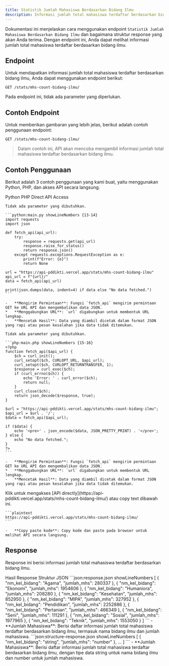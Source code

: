 ```yaml
---
title: Statistik Jumlah Mahasiswa Berdasarkan Bidang Ilmu
description: Informasi jumlah total mahasiswa terdaftar berdasarkan bidang ilmu.
---
```


Dokumentasi ini menjelaskan cara menggunakan endpoint `Statistik Jumlah Mahasiswa Berdasarkan Bidang Ilmu` dan bagaimana struktur response yang akan Anda terima. Dengan endpoint ini, Anda dapat melihat informasi jumlah total mahasiswa terdaftar berdasarkan bidang ilmu.

## Endpoint

Untuk mendapatkan informasi jumlah total mahasiswa terdaftar berdasarkan bidang ilmu, Anda dapat menggunakan endpoint berikut:

```plaintext
GET /stats/mhs-count-bidang-ilmu/
```

Pada endpoint ini, tidak ada parameter yang diperlukan.

## Contoh Endpoint

Untuk memberikan gambaran yang lebih jelas, berikut adalah contoh penggunaan endpoint:

```plaintext
GET /stats/mhs-count-bidang-ilmu/
```

> Dalam contoh ini, API akan mencoba mengambil informasi jumlah total mahasiswa terdaftar berdasarkan bidang ilmu.

## Contoh Penggunaan

Berikut adalah 3 contoh penggunaan yang kami buat, yaitu menggunakan Python, PHP, dan akses API secara langsung.

<Tabs defaultValue="python" className="pt-5 pb-1">
  <TabsList>
    <TabsTrigger value="python">Python</TabsTrigger>
    <TabsTrigger value="php">PHP</TabsTrigger>
    <TabsTrigger value="direct">Direct API Access</TabsTrigger>
  </TabsList>
  <TabsContent value="python">

    Tidak ada parameter yang dibutuhkan.

    ```python:main.py showLineNumbers {13-14}
    import requests
    import json

    def fetch_api(api_url):
        try:
            response = requests.get(api_url)
            response.raise_for_status()
            return response.json()
        except requests.exceptions.RequestException as e:
            print(f"Error: {e}")
            return None

    url = "https://api-pddikti.vercel.app/stats/mhs-count-bidang-ilmu"
    api_url = f"{url}/"
    data = fetch_api(api_url)

    print(json.dumps(data, indent=4) if data else "No data fetched.")
    ```

    -   **Mengirim Permintaan**: Fungsi `fetch_api` mengirim permintaan GET ke URL API dan mengembalikan data JSON.
    *   **Menggabungkan URL**: `url` digabungkan untuk membentuk URL lengkap.
    -   **Mencetak Hasil**: Data yang diambil dicetak dalam format JSON yang rapi atau pesan kesalahan jika data tidak ditemukan.
  </TabsContent>
  <TabsContent value="php">

    Tidak ada parameter yang dibutuhkan.

    ```php:main.php showLineNumbers {15-16}
    <?php
    function fetch_api($api_url) {
        $ch = curl_init();
        curl_setopt($ch, CURLOPT_URL, $api_url);
        curl_setopt($ch, CURLOPT_RETURNTRANSFER, 1);
        $response = curl_exec($ch);
        if (curl_errno($ch)) {
            echo 'Error: ' . curl_error($ch);
            return null;
        }
        curl_close($ch);
        return json_decode($response, true);
    }

    $url = "https://api-pddikti.vercel.app/stats/mhs-count-bidang-ilmu";
    $api_url = $url . '/';
    $data = fetch_api($api_url);

    if ($data) {
        echo '<pre>' . json_encode($data, JSON_PRETTY_PRINT) . '</pre>';
    } else {
        echo "No data fetched.";
    }
    ?>
    ```

    -   **Mengirim Permintaan**: Fungsi `fetch_api` mengirim permintaan GET ke URL API dan mengembalikan data JSON.
    *   **Menggabungkan URL**: `url` digabungkan untuk membentuk URL lengkap.
    -   **Mencetak Hasil**: Data yang diambil dicetak dalam format JSON yang rapi atau pesan kesalahan jika data tidak ditemukan.
  </TabsContent>
  <TabsContent value="direct">
    Klik untuk mengakses [API directly](https://api-pddikti.vercel.app/stats/mhs-count-bidang-ilmu/) atau copy text dibawah ini.

    ```plaintext
    https://api-pddikti.vercel.app/stats/mhs-count-bidang-ilmu/
    ```

    -   **Copy paste kode**: Copy kode dan paste pada browser untuk melihat API secara langsung.
  </TabsContent>
</Tabs>

## Response

Response ini berisi informasi jumlah total mahasiswa terdaftar berdasarkan bidang ilmu.

<Tabs defaultValue="hasil" className="pt-5 pb-1">
  <TabsList>
    <TabsTrigger value="hasil">Hasil Response</TabsTrigger>
    <TabsTrigger value="struktur">Struktur JSON</TabsTrigger>
  </TabsList>
  <TabsContent value="hasil">
    ```json:response.json showLineNumbers
    [
        {
            "nm_kel_bidang": "Agama",
            "jumlah_mhs": 280337
        },
        {
            "nm_kel_bidang": "Ekonomi",
            "jumlah_mhs": 1954606
        },
        {
            "nm_kel_bidang": "Humaniora",
            "jumlah_mhs": 208280
        },
        {
            "nm_kel_bidang": "Kesehatan",
            "jumlah_mhs": 852950
        },
        {
            "nm_kel_bidang": "MIPA",
            "jumlah_mhs": 327952
        },
        {
            "nm_kel_bidang": "Pendidikan",
            "jumlah_mhs": 2252886
        },
        {
            "nm_kel_bidang": "Pertanian",
            "jumlah_mhs": 466349
        },
        {
            "nm_kel_bidang": "Seni",
            "jumlah_mhs": 111291
        },
        {
            "nm_kel_bidang": "Sosial",
             "jumlah_mhs": 1977965
        },
         {
            "nm_kel_bidang": "Teknik",
             "jumlah_mhs": 1553050
        }
    ]
    ```
    - **Jumlah Mahasiswa**: Berisi daftar informasi jumlah total mahasiswa terdaftar berdasarkan bidang ilmu, termasuk nama bidang ilmu dan jumlah mahasiswa.
  </TabsContent>
  <TabsContent value="struktur">
    ```json:structure-response.json showLineNumbers
    [
       {
            "nm_kel_bidang": "string",
            "jumlah_mhs": "number"
        },
        ...
    ]
    ```
     - **Jumlah Mahasiswa**: Berisi daftar informasi jumlah total mahasiswa terdaftar berdasarkan bidang ilmu, dengan tipe data string untuk nama bidang ilmu dan number untuk jumlah mahasiswa.
  </TabsContent>
</Tabs>